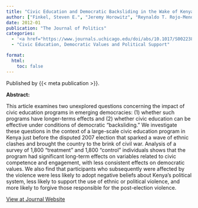 ```yaml
---
title: "Civic Education and Democratic Backsliding in the Wake of Kenya’s Post-2007 Election Violence"
author: ["Finkel, Steven E.", "Jeremy Horowitz", "Reynaldo T. Rojo-Mendoza"]
date: 2012-01
publication: "The Journal of Politics"
categories:
  - '<a href="https://www.journals.uchicago.edu/doi/abs/10.1017/S0022381611001162" target="_blank">Journal</a>'
  - "Civic Education, Democratic Values and Political Support"

format:
  html:
    toc: false
---
```


Published by {{< meta publication >}}.

**Abstract:**

::: justify-text
This article examines two unexplored questions concerning the impact of civic education programs in emerging democracies: (1) whether such programs have longer-terms effects and (2) whether civic education can be effective under conditions of democratic “backsliding.” We investigate these questions in the context of a large-scale civic education program in Kenya just before the disputed 2007 election that sparked a wave of ethnic clashes and brought the country to the brink of civil war. Analysis of a survey of 1,800 “treatment” and 1,800 “control” individuals shows that the program had significant long-term effects on variables related to civic competence and engagement, with less consistent effects on democratic values. We also find that participants who subsequently were affected by the violence were less likely to adopt negative beliefs about Kenya’s political system, less likely to support the use of ethnic or political violence, and more likely to forgive those responsible for the post-election violence.
:::

[View at Journal Website](https://www.journals.uchicago.edu/doi/abs/10.1017/S0022381611001162){.btn .btn-outline-success target="_blank"}
